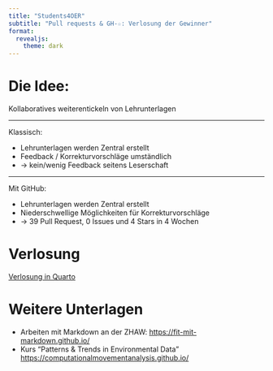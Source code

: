 ```yaml
---
title: "Students4OER"
subtitle: "Pull requests & GH-☆: Verlosung der Gewinner"
format:
  revealjs: 
    theme: dark
---
```



# Die Idee:

Kollaboratives weiterentickeln von Lehrunterlagen


---



Klassisch:

- Lehrunterlagen werden Zentral erstellt 
- Feedback / Korrekturvorschläge umständlich
- → kein/wenig Feedback seitens Leserschaft


---

Mit GitHub:

- Lehrunterlagen werden Zentral erstellt
- Niederschwellige Möglichkeiten für Korrekturvorschläge
- → 39 Pull Request, 0 Issues und 4 Stars in 4 Wochen


# Verlosung

[Verlosung in Quarto](/Verlosung.html)

# Weitere Unterlagen

- Arbeiten mit Markdown an der ZHAW: <https://fit-mit-markdown.github.io/>
- Kurs "Patterns & Trends in Environmental Data" <https://computationalmovementanalysis.github.io/>



